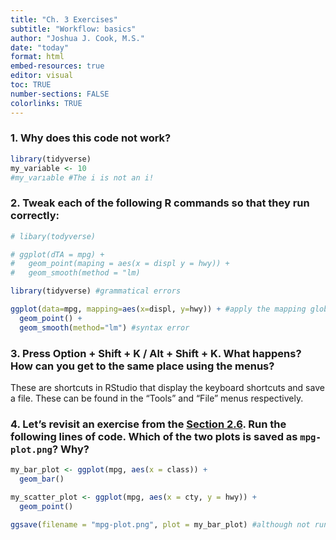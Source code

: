 ```yaml
---
title: "Ch. 3 Exercises"
subtitle: "Workflow: basics"
author: "Joshua J. Cook, M.S."
date: "today"
format: html
embed-resources: true
editor: visual
toc: TRUE
number-sections: FALSE
colorlinks: TRUE
---
```


### 1. Why does this code not work?

```r
library(tidyverse)
my_variable <- 10
#my_varıable #The i is not an i!
```

### 2. Tweak each of the following R commands so that they run correctly:

```r
# libary(todyverse)

# ggplot(dTA = mpg) + 
#   geom_point(maping = aes(x = displ y = hwy)) +
#   geom_smooth(method = "lm)
```

```r
library(tidyverse) #grammatical errors

ggplot(data=mpg, mapping=aes(x=displ, y=hwy)) + #apply the mapping globally to simplify code
  geom_point() +
  geom_smooth(method="lm") #syntax error
```

### 3. Press Option + Shift + K / Alt + Shift + K. What happens? How can you get to the same place using the menus?

These are shortcuts in RStudio that display the keyboard shortcuts and save a file. These can be found in the "Tools" and "File" menus respectively.

### 4. Let's revisit an exercise from the [Section 2.6](https://r4ds.hadley.nz/data-visualize.html#sec-ggsave). Run the following lines of code. Which of the two plots is saved as `mpg-plot.png`? Why?

```r
my_bar_plot <- ggplot(mpg, aes(x = class)) +
  geom_bar()

my_scatter_plot <- ggplot(mpg, aes(x = cty, y = hwy)) +
  geom_point()

ggsave(filename = "mpg-plot.png", plot = my_bar_plot) #although not run last, the bar plot is saved because it is explicitly listed as an argument in the ggsave() function. By default, this would have saved the scatter plot. 
```
